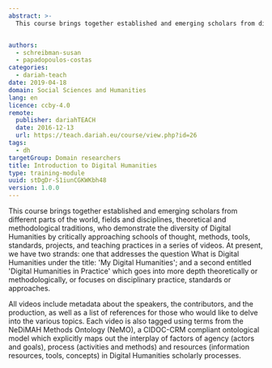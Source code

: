```yaml
---
abstract: >-
  This course brings together established and emerging scholars from different parts of the world, fields and disciplines, theoretical and methodological traditions, who demonstrate the diversity of Digital Humanities by critically approaching schools of thought, methods, tools, standards, projects, and teaching practices in a series of videos.


authors:
  - schreibman-susan
  - papadopoulos-costas
categories:
  - dariah-teach
date: 2019-04-18
domain: Social Sciences and Humanities
lang: en
licence: ccby-4.0
remote:
  publisher: dariahTEACH
  date: 2016-12-13
  url: https://teach.dariah.eu/course/view.php?id=26
tags:
  - dh
targetGroup: Domain researchers
title: Introduction to Digital Humanities
type: training-module
uuid: stDgDr-S1iunCGKWKbh48
version: 1.0.0
---
```


This course brings together established and emerging scholars from different parts of the world, fields and disciplines, theoretical and methodological traditions, who demonstrate the diversity of Digital Humanities by critically approaching schools of thought, methods, tools, standards, projects, and teaching practices in a series of videos. At present, we have two strands: one that addresses the question What is Digital Humanities under the title: 'My Digital Humanities'; and a second entitled 'Digital Humanities in Practice' which goes into more depth theoretically or methodologically, or focuses on disciplinary practice, standards or approaches.

All videos include metadata about the speakers, the contributors, and the production, as well as a list of references for those who would like to delve into the various topics. Each video is also tagged using terms from the NeDiMAH Methods Ontology (NeMO), a CIDOC-CRM compliant ontological model which explicitly maps out the interplay of factors of agency (actors and goals), process (activities and methods) and resources (information resources, tools, concepts) in Digital Humanities scholarly processes.

<ExternalResource title="Interested in learning more?" subtitle="Check out Introduction to Digital Humanities on #dariahTeach" url="https://teach.dariah.eu/course/view.php?id=26" />
